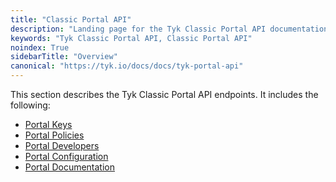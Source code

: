 ```yaml
---
title: "Classic Portal API"
description: "Landing page for the Tyk Classic Portal API documentation"
keywords: "Tyk Classic Portal API, Classic Portal API"
noindex: True
sidebarTitle: "Overview"
canonical: "https://tyk.io/docs/docs/tyk-portal-api"
---
```



<LegacyClassicPortalApi/>


This section describes the Tyk Classic Portal API endpoints. It includes the following:

* [Portal Keys](/nightly/docs/tyk-apis/tyk-portal-api/portal-keys)
* [Portal Policies](/nightly/docs/tyk-apis/tyk-dashboard-api/portal-policies)
* [Portal Developers](/nightly/docs/tyk-apis/tyk-portal-api/portal-developers)
* [Portal Configuration](/nightly/docs/tyk-apis/tyk-portal-api/portal-configuration)
* [Portal Documentation](/nightly/docs/tyk-apis/tyk-portal-api/portal-documentation)
